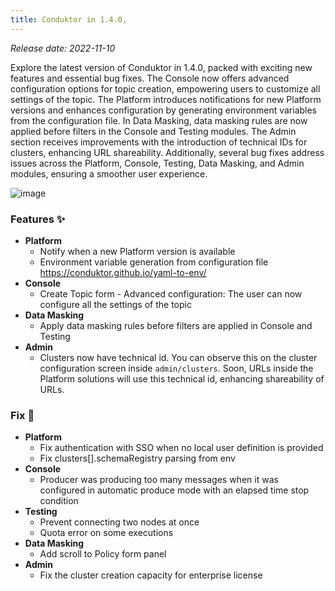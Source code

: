 ```yaml
---
title: Conduktor in 1.4.0,
---
```


*Release date: 2022-11-10*

Explore the latest version of Conduktor in 1.4.0, packed with exciting new features and essential bug fixes. The Console now offers advanced configuration options for topic creation, empowering users to customize all settings of the topic. The Platform introduces notifications for new Platform versions and enhances configuration by generating environment variables from the configuration file. In Data Masking, data masking rules are now applied before filters in the Console and Testing modules. The Admin section receives improvements with the introduction of technical IDs for clusters, enhancing URL shareability. Additionally, several bug fixes address issues across the Platform, Console, Testing, Data Masking, and Admin modules, ensuring a smoother user experience.

![image](/images/changelog/platform/console-1.4.0.png)

### Features ✨

- **Platform**
  - Notify when a new Platform version is available
  - Environment variable generation from configuration file https://conduktor.github.io/yaml-to-env/
- **Console**
  - Create Topic form - Advanced configuration: The user can now configure all the settings of the topic
- **Data Masking**
  - Apply data masking rules before filters are applied in Console and Testing
- **Admin**
  - Clusters now have technical id. You can observe this on the cluster configuration screen inside `admin/clusters`. Soon, URLs inside the Platform solutions will use this technical id, enhancing shareability of URLs.

### Fix 🔨

- **Platform**
  - Fix authentication with SSO when no local user definition is provided
  - Fix clusters[].schemaRegistry parsing from env
- **Console**
  - Producer was producing too many messages when it was configured in automatic produce mode with an elapsed time stop condition
- **Testing**
  - Prevent connecting two nodes at once
  - Quota error on some executions
- **Data Masking**
  - Add scroll to Policy form panel
- **Admin**
  - Fix the cluster creation capacity for enterprise license
